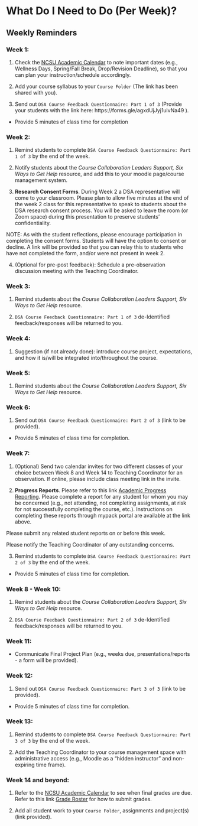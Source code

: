# What Do I Need to Do (Per Week)?

## Weekly Reminders

### Week 1:

 1) Check the [NCSU Academic Calendar](https://studentservices.ncsu.edu/calendars/academic/) to note important dates (e.g., Wellness Days, Spring/Fall Break, Drop/Revision Deadline), so that you can plan your instruction/schedule accordingly.
 
 2) Add your course syllabus to your `Course Folder` (The link has been shared with you).
 
 3) Send out `DSA Course Feedback Questionnaire: Part 1 of 3` (Provide your students with the link here: https://forms.gle/agxdUjJyj1uivNa49 ).
 
  - Provide 5 minutes of class time for completion

### Week 2:

 1) Remind students to complete `DSA Course Feedback Questionnaire: Part 1 of 3` by the end of the week.

 2) Notify students about the *Course Collaboration Leaders Support, Six Ways to Get Help* resource, and add this to your moodle page/course management system.
 
 3) **Research Consent Forms**. During Week 2 a DSA representative will come to your classroom. Please plan to allow five minutes at the end of the week 2 class for this representative to speak to students about the DSA research consent process. You will be asked to leave the room (or Zoom space) during this presentation to preserve students' confidentiality. 

  NOTE: As with the student reflections, please encourage participation in completing the consent forms. Students will have the option to consent or decline. A link will be provided so that you can relay this to students who have not completed the form, and/or were not present in week 2.
  
 4) (Optional for pre-post feedback): Schedule a pre-observation discussion meeting with the Teaching Coordinator.
 
### Week 3:

 1) Remind students about the *Course Collaboration Leaders Support, Six Ways to Get Help* resource.

 2) `DSA Course Feedback Questionnaire: Part 1 of 3` de-Identified feedback/responses will be returned to you.

### Week 4:

 1) Suggestion (if not already done): introduce course project, expectations, and how it is/will be integrated into/throughout the course. 

### Week 5:

 1) Remind students about the *Course Collaboration Leaders Support, Six Ways to Get Help* resource.

### Week 6:

 1) Send out `DSA Course Feedback Questionnaire: Part 2 of 3` (link to be provided).
 
 - Provide 5 minutes of class time for completion.
 
### Week 7:

 1) (Optional) Send two calendar invites for two different classes of your choice between Week 8 and Week 14 to Teaching Coordinator for an observation. If online, please include class meeting link in the invite.

 2) **Progress Reports**. Please refer to this link [Academic Progress Reporting](https://dasa.ncsu.edu/faculty-resources/academic-progress-reporting/). Please complete a report for any student for whom you may be concerned (e.g., not attending, not completing assignments, at risk for not successfully completing the course, etc.). Instructions on completing these reports through mypack portal are available at the link above.
 
 Please submit any related student reports on or before this week.
 
 Please notify the Teaching Coordinator of any outstanding concerns.
 
 3) Remind students to complete `DSA Course Feedback Questionnaire: Part 2 of 3` by the end of the week.
 
  - Provide 5 minutes of class time for completion.

### Week 8 - Week 10:

 1) Remind students about the *Course Collaboration Leaders Support, Six Ways to Get Help* resource.
 
 2) `DSA Course Feedback Questionnaire: Part 2 of 3` de-Identified feedback/responses will be returned to you.

### Week 11:

 - Communicate Final Project Plan (e.g., weeks due, presentations/reports - a form will be provided).

### Week 12:

1) Send out `DSA Course Feedback Questionnaire: Part 3 of 3` (link to be provided).

 - Provide 5 minutes of class time for completion.

### Week 13:

1) Remind students to complete `DSA Course Feedback Questionnaire: Part 3 of 3` by the end of the week.

2) Add the Teaching Coordinator to your course management space with administrative access (e.g., Moodle as a "hidden instructor" and non-expiring time frame).

### Week 14 and beyond:

1) Refer to the [NCSU Academic Calendar](https://studentservices.ncsu.edu/calendars/academic/) to see when final grades are due. Refer to this link [Grade Roster](https://sis.emas.ncsu.edu/faculty/faculty-center/#grades) for how to submit grades. 

2) Add all student work to your `Course Folder`, assignments and project(s) (link provided).

